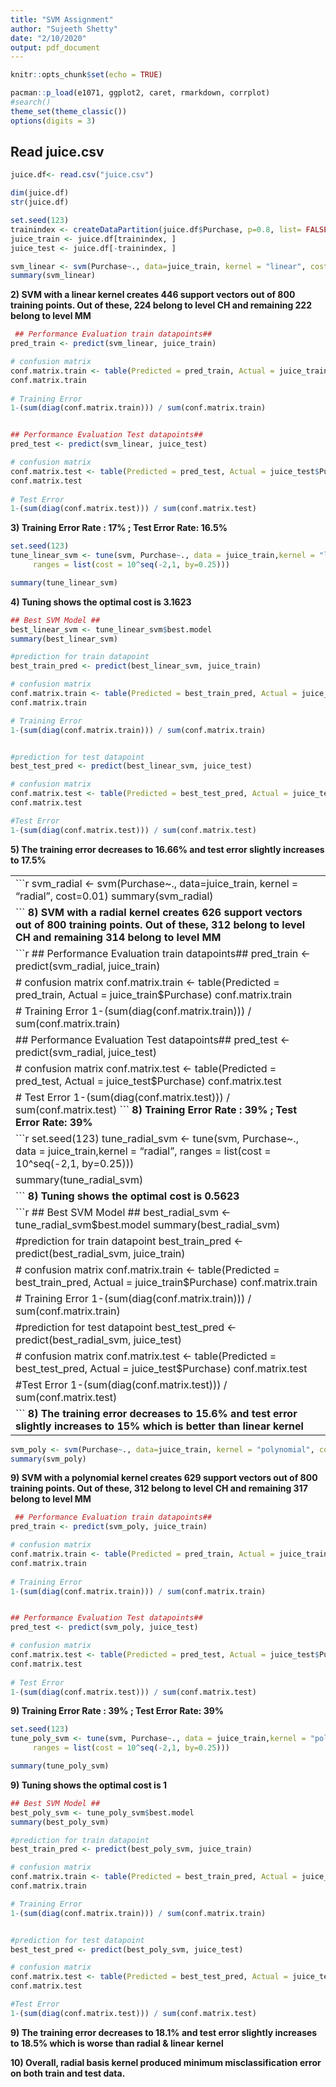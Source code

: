 ---
title: "SVM Assignment"
author: "Sujeeth Shetty"
date: "2/10/2020"
output: pdf_document
---

```{r setup, include=FALSE}
knitr::opts_chunk$set(echo = TRUE)
```


```{r loadPackage}
pacman::p_load(e1071, ggplot2, caret, rmarkdown, corrplot)
#search()
theme_set(theme_classic())
options(digits = 3)

```

## Read juice.csv

```{r readFile, echo=FALSE}
juice.df<- read.csv("juice.csv")

dim(juice.df)
str(juice.df)
```

```{r partition}

set.seed(123)
trainindex <- createDataPartition(juice.df$Purchase, p=0.8, list= FALSE)
juice_train <- juice.df[trainindex, ]
juice_test <- juice.df[-trainindex, ]

```

```{r SVM}

svm_linear <- svm(Purchase~., data=juice_train, kernel = "linear", cost=0.01)
summary(svm_linear)

```
**2) SVM with a linear kernel creates 446 support vectors out of 800 training points. Out of these, 224 belong to level CH and remaining 222 belong to level MM **


```{r predictLinear}

 ## Performance Evaluation train datapoints##
pred_train <- predict(svm_linear, juice_train)

# confusion matrix
conf.matrix.train <- table(Predicted = pred_train, Actual = juice_train$Purchase)
conf.matrix.train
  
# Training Error
1-(sum(diag(conf.matrix.train))) / sum(conf.matrix.train)


## Performance Evaluation Test datapoints##
pred_test <- predict(svm_linear, juice_test)

# confusion matrix
conf.matrix.test <- table(Predicted = pred_test, Actual = juice_test$Purchase)
conf.matrix.test
  
# Test Error
1-(sum(diag(conf.matrix.test))) / sum(conf.matrix.test)
```
**3) Training Error Rate : 17% ; Test Error Rate: 16.5% **


```{r tuneLinear}
set.seed(123)
tune_linear_svm <- tune(svm, Purchase~., data = juice_train,kernel = "linear",
     ranges = list(cost = 10^seq(-2,1, by=0.25)))

summary(tune_linear_svm)


```
**4) Tuning shows the optimal cost is 3.1623 **

```{r tunePredLinear}

## Best SVM Model ##
best_linear_svm <- tune_linear_svm$best.model
summary(best_linear_svm)

#prediction for train datapoint
best_train_pred <- predict(best_linear_svm, juice_train)

# confusion matrix
conf.matrix.train <- table(Predicted = best_train_pred, Actual = juice_train$Purchase)
conf.matrix.train

# Training Error
1-(sum(diag(conf.matrix.train))) / sum(conf.matrix.train)


#prediction for test datapoint
best_test_pred <- predict(best_linear_svm, juice_test)

# confusion matrix
conf.matrix.test <- table(Predicted = best_test_pred, Actual = juice_test$Purchase)
conf.matrix.test

#Test Error
1-(sum(diag(conf.matrix.test))) / sum(conf.matrix.test)

```
**5) The training error decreases to 16.66% and test error slightly increases to 17.5% **

-----------------------------------------------------------------------------------------------------
```{r SVMRadial}

svm_radial <- svm(Purchase~., data=juice_train, kernel = "radial", cost=0.01)
summary(svm_radial)

```
**8) SVM with a radial kernel creates 626 support vectors out of 800 training points. Out of these, 312 belong to level CH and remaining 314 belong to level MM **


```{r predictRadial}

 ## Performance Evaluation train datapoints##
pred_train <- predict(svm_radial, juice_train)

# confusion matrix
conf.matrix.train <- table(Predicted = pred_train, Actual = juice_train$Purchase)
conf.matrix.train
  
# Training Error
1-(sum(diag(conf.matrix.train))) / sum(conf.matrix.train)


## Performance Evaluation Test datapoints##
pred_test <- predict(svm_radial, juice_test)

# confusion matrix
conf.matrix.test <- table(Predicted = pred_test, Actual = juice_test$Purchase)
conf.matrix.test
  
# Test Error
1-(sum(diag(conf.matrix.test))) / sum(conf.matrix.test)
```
**8) Training Error Rate : 39% ; Test Error Rate: 39% **


```{r tuneRadial}
set.seed(123)
tune_radial_svm <- tune(svm, Purchase~., data = juice_train,kernel = "radial",
     ranges = list(cost = 10^seq(-2,1, by=0.25)))

summary(tune_radial_svm)


```
**8) Tuning shows the optimal cost is 0.5623 **

```{r tunePredRadial}

## Best SVM Model ##
best_radial_svm <- tune_radial_svm$best.model
summary(best_radial_svm)

#prediction for train datapoint
best_train_pred <- predict(best_radial_svm, juice_train)

# confusion matrix
conf.matrix.train <- table(Predicted = best_train_pred, Actual = juice_train$Purchase)
conf.matrix.train

# Training Error
1-(sum(diag(conf.matrix.train))) / sum(conf.matrix.train)


#prediction for test datapoint
best_test_pred <- predict(best_radial_svm, juice_test)

# confusion matrix
conf.matrix.test <- table(Predicted = best_test_pred, Actual = juice_test$Purchase)
conf.matrix.test

#Test Error
1-(sum(diag(conf.matrix.test))) / sum(conf.matrix.test)

```
**8) The training error decreases to 15.6% and test error slightly increases to 15% which is better than linear kernel**

----------------------------------------------------------------------------------------------------

```{r SVMPoly}

svm_poly <- svm(Purchase~., data=juice_train, kernel = "polynomial", cost=0.01, degree=2)
summary(svm_poly)

```
**9) SVM with a polynomial kernel creates 629 support vectors out of 800 training points. Out of these, 312 belong to level CH and remaining 317 belong to level MM **


```{r predictPoly}

 ## Performance Evaluation train datapoints##
pred_train <- predict(svm_poly, juice_train)

# confusion matrix
conf.matrix.train <- table(Predicted = pred_train, Actual = juice_train$Purchase)
conf.matrix.train
  
# Training Error
1-(sum(diag(conf.matrix.train))) / sum(conf.matrix.train)


## Performance Evaluation Test datapoints##
pred_test <- predict(svm_poly, juice_test)

# confusion matrix
conf.matrix.test <- table(Predicted = pred_test, Actual = juice_test$Purchase)
conf.matrix.test
  
# Test Error
1-(sum(diag(conf.matrix.test))) / sum(conf.matrix.test)
```
**9) Training Error Rate : 39% ; Test Error Rate: 39% **


```{r tunePoly}
set.seed(123)
tune_poly_svm <- tune(svm, Purchase~., data = juice_train,kernel = "polynomial", degree=2,
     ranges = list(cost = 10^seq(-2,1, by=0.25)))

summary(tune_poly_svm)


```
**9) Tuning shows the optimal cost is 1 **

```{r tunePredPoly}

## Best SVM Model ##
best_poly_svm <- tune_poly_svm$best.model
summary(best_poly_svm)

#prediction for train datapoint
best_train_pred <- predict(best_poly_svm, juice_train)

# confusion matrix
conf.matrix.train <- table(Predicted = best_train_pred, Actual = juice_train$Purchase)
conf.matrix.train

# Training Error
1-(sum(diag(conf.matrix.train))) / sum(conf.matrix.train)


#prediction for test datapoint
best_test_pred <- predict(best_poly_svm, juice_test)

# confusion matrix
conf.matrix.test <- table(Predicted = best_test_pred, Actual = juice_test$Purchase)
conf.matrix.test

#Test Error
1-(sum(diag(conf.matrix.test))) / sum(conf.matrix.test)

```
**9) The training error decreases to 18.1% and test error slightly increases to 18.5% which is worse than radial & linear kernel**

**10) Overall, radial basis kernel produced minimum misclassification error on both train and test data.**

